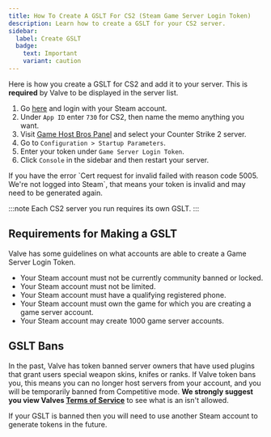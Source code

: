 ```yaml
---
title: How To Create A GSLT For CS2 (Steam Game Server Login Token)
description: Learn how to create a GSLT for your CS2 server.
sidebar:
  label: Create GSLT
  badge:
    text: Important
    variant: caution
---
```


Here is how you create a GSLT for CS2 and add it to your server. This is **required** by Valve to be displayed in the server list.
<Steps>
1. Go [here](https://steamcommunity.com/dev/managegameservers) and login with your Steam account.
2. Under `App ID` enter `730` for CS2, then name the memo anything you want. 
3. Visit [Game Host Bros Panel](https://panel.gamehostbros.com/) and select your Counter Strike 2 server.
4. Go to `Configuration > Startup Parameters`.
5. Enter your token under `Game Server Login Token`. 
6. Click `Console` in the sidebar and then restart your server.
</Steps>
If you have the error `Cert request for invalid failed with reason code 5005.  We're not logged into Steam`, that means your token is invalid and may need to be generated again.

:::note
Each CS2 server you run requires its own GSLT.
:::

## Requirements for Making a GSLT
Valve has some guidelines on what accounts are able to create a Game Server Login Token.

- Your Steam account must not be currently community banned or locked.
- Your Steam account must not be limited.
- Your Steam account must have a qualifying registered phone.
- Your Steam account must own the game for which you are creating a game server account.
- Your Steam account may create 1000 game server accounts.

## GSLT Bans

In the past, Valve has token banned server owners that have used plugins that grant users special weapon skins, knifes or ranks. If Valve token bans you, this means you can no longer host servers from your account, and you will be temporarily banned from Competitive mode. **We strongly suggest you view Valves [Terms of Service](https://help.steampowered.com/en/faqs/view/07AF-502E-A104-BD4B)** to see what is an isn't allowed.

If your GSLT is banned then you will need to use another Steam account to generate tokens in the future.